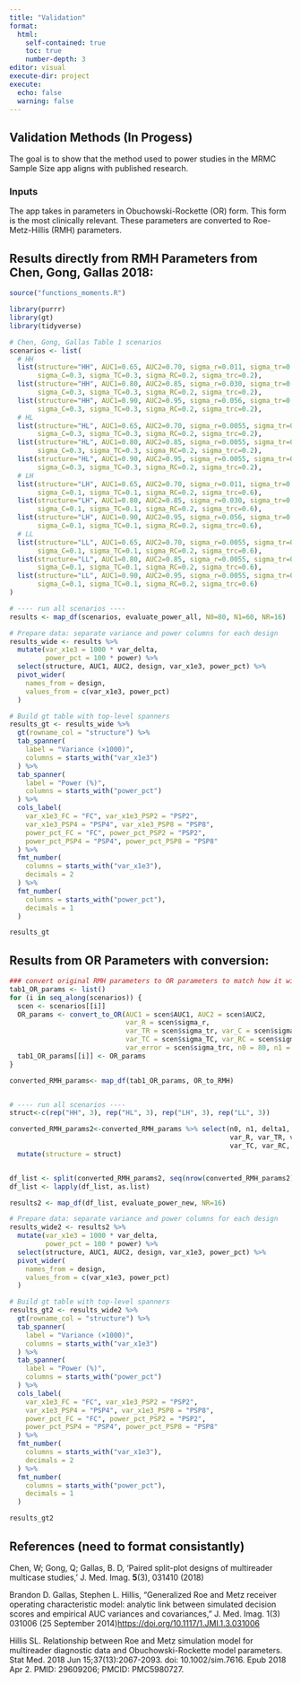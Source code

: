 ```yaml
---
title: "Validation"
format:   
  html:
    self-contained: true
    toc: true
    number-depth: 3
editor: visual
execute-dir: project
execute:
  echo: false
  warning: false
---
```


## Validation Methods (In Progess)

The goal is to show that the method used to power studies in the MRMC Sample Size app aligns with published research.

### Inputs

The app takes in parameters in Obuchowski-Rockette (OR) form. This form is the most clinically relevant. These parameters are converted to Roe-Metz-Hillis (RMH) parameters.

## Results directly from RMH Parameters from Chen, Gong, Gallas 2018:

```r
source("functions_moments.R")

library(purrr)
library(gt)
library(tidyverse)
```

```r

# Chen, Gong, Gallas Table 1 scenarios
scenarios <- list(
  # HH
  list(structure="HH", AUC1=0.65, AUC2=0.70, sigma_r=0.011, sigma_tr=0.011,
       sigma_C=0.3, sigma_TC=0.3, sigma_RC=0.2, sigma_trc=0.2),
  list(structure="HH", AUC1=0.80, AUC2=0.85, sigma_r=0.030, sigma_tr=0.030,
       sigma_C=0.3, sigma_TC=0.3, sigma_RC=0.2, sigma_trc=0.2),
  list(structure="HH", AUC1=0.90, AUC2=0.95, sigma_r=0.056, sigma_tr=0.056,
       sigma_C=0.3, sigma_TC=0.3, sigma_RC=0.2, sigma_trc=0.2),
  # HL
  list(structure="HL", AUC1=0.65, AUC2=0.70, sigma_r=0.0055, sigma_tr=0.0055,
       sigma_C=0.3, sigma_TC=0.3, sigma_RC=0.2, sigma_trc=0.2),
  list(structure="HL", AUC1=0.80, AUC2=0.85, sigma_r=0.0055, sigma_tr=0.0055,
       sigma_C=0.3, sigma_TC=0.3, sigma_RC=0.2, sigma_trc=0.2),
  list(structure="HL", AUC1=0.90, AUC2=0.95, sigma_r=0.0055, sigma_tr=0.0055,
       sigma_C=0.3, sigma_TC=0.3, sigma_RC=0.2, sigma_trc=0.2),
  # LH
  list(structure="LH", AUC1=0.65, AUC2=0.70, sigma_r=0.011, sigma_tr=0.011,
       sigma_C=0.1, sigma_TC=0.1, sigma_RC=0.2, sigma_trc=0.6),
  list(structure="LH", AUC1=0.80, AUC2=0.85, sigma_r=0.030, sigma_tr=0.030,
       sigma_C=0.1, sigma_TC=0.1, sigma_RC=0.2, sigma_trc=0.6),
  list(structure="LH", AUC1=0.90, AUC2=0.95, sigma_r=0.056, sigma_tr=0.056,
       sigma_C=0.1, sigma_TC=0.1, sigma_RC=0.2, sigma_trc=0.6),
  # LL
  list(structure="LL", AUC1=0.65, AUC2=0.70, sigma_r=0.0055, sigma_tr=0.0055,
       sigma_C=0.1, sigma_TC=0.1, sigma_RC=0.2, sigma_trc=0.6),
  list(structure="LL", AUC1=0.80, AUC2=0.85, sigma_r=0.0055, sigma_tr=0.0055,
       sigma_C=0.1, sigma_TC=0.1, sigma_RC=0.2, sigma_trc=0.6),
  list(structure="LL", AUC1=0.90, AUC2=0.95, sigma_r=0.0055, sigma_tr=0.0055,
       sigma_C=0.1, sigma_TC=0.1, sigma_RC=0.2, sigma_trc=0.6)
)

# ---- run all scenarios ----
results <- map_df(scenarios, evaluate_power_all, N0=80, N1=60, NR=16)

# Prepare data: separate variance and power columns for each design
results_wide <- results %>%
  mutate(var_x1e3 = 1000 * var_delta,
         power_pct = 100 * power) %>%
  select(structure, AUC1, AUC2, design, var_x1e3, power_pct) %>%
  pivot_wider(
    names_from = design,
    values_from = c(var_x1e3, power_pct)
  )

# Build gt table with top-level spanners
results_gt <- results_wide %>%
  gt(rowname_col = "structure") %>%
  tab_spanner(
    label = "Variance (×1000)",
    columns = starts_with("var_x1e3")
  ) %>%
  tab_spanner(
    label = "Power (%)",
    columns = starts_with("power_pct")
  ) %>%
  cols_label(
    var_x1e3_FC = "FC", var_x1e3_PSP2 = "PSP2",
    var_x1e3_PSP4 = "PSP4", var_x1e3_PSP8 = "PSP8",
    power_pct_FC = "FC", power_pct_PSP2 = "PSP2",
    power_pct_PSP4 = "PSP4", power_pct_PSP8 = "PSP8"
  ) %>%
  fmt_number(
    columns = starts_with("var_x1e3"),
    decimals = 2
  ) %>%
  fmt_number(
    columns = starts_with("power_pct"),
    decimals = 1
  )

results_gt

```

## Results from OR Parameters with conversion:

```r
### convert original RMH parameters to OR parameters to match how it will be used in practice
tab1_OR_params <- list()
for (i in seq_along(scenarios)) {
  scen <- scenarios[[i]]
  OR_params <- convert_to_OR(AUC1 = scen$AUC1, AUC2 = scen$AUC2, 
                             var_R = scen$sigma_r,
                             var_TR = scen$sigma_tr, var_C = scen$sigma_C,
                             var_TC = scen$sigma_TC, var_RC = scen$sigma_RC,
                             var_error = scen$sigma_trc, n0 = 80, n1 = 60)
  tab1_OR_params[[i]] <- OR_params
}

converted_RMH_params<- map_df(tab1_OR_params, OR_to_RMH)


# ---- run all scenarios ----
struct<-c(rep("HH", 3), rep("HL", 3), rep("LH", 3), rep("LL", 3))

converted_RMH_params2<-converted_RMH_params %>% select(n0, n1, delta1, delta2, 
                                                       var_R, var_TR, var_C,
                                                       var_TC, var_RC, var_error) %>%
  mutate(structure = struct)


df_list <- split(converted_RMH_params2, seq(nrow(converted_RMH_params2)))
df_list <- lapply(df_list, as.list)

results2 <- map_df(df_list, evaluate_power_new, NR=16)

# Prepare data: separate variance and power columns for each design
results_wide2 <- results2 %>%
  mutate(var_x1e3 = 1000 * var_delta,
         power_pct = 100 * power) %>%
  select(structure, AUC1, AUC2, design, var_x1e3, power_pct) %>%
  pivot_wider(
    names_from = design,
    values_from = c(var_x1e3, power_pct)
  )

# Build gt table with top-level spanners
results_gt2 <- results_wide2 %>%
  gt(rowname_col = "structure") %>%
  tab_spanner(
    label = "Variance (×1000)",
    columns = starts_with("var_x1e3")
  ) %>%
  tab_spanner(
    label = "Power (%)",
    columns = starts_with("power_pct")
  ) %>%
  cols_label(
    var_x1e3_FC = "FC", var_x1e3_PSP2 = "PSP2",
    var_x1e3_PSP4 = "PSP4", var_x1e3_PSP8 = "PSP8",
    power_pct_FC = "FC", power_pct_PSP2 = "PSP2",
    power_pct_PSP4 = "PSP4", power_pct_PSP8 = "PSP8"
  ) %>%
  fmt_number(
    columns = starts_with("var_x1e3"),
    decimals = 2
  ) %>%
  fmt_number(
    columns = starts_with("power_pct"),
    decimals = 1
  )

results_gt2
```

## References (need to format consistantly)

Chen, W; Gong, Q; Gallas, B. D, 'Paired split-plot designs of multireader multicase studies,' J. Med. Imag. **5**(3), 031410 (2018)

Brandon D. Gallas, Stephen L. Hillis, "Generalized Roe and Metz receiver operating characteristic model: analytic link between simulated decision scores and empirical AUC variances and covariances," J. Med. Imag. 1(3) 031006 (25 September 2014)<https://doi.org/10.1117/1.JMI.1.3.031006>

Hillis SL. Relationship between Roe and Metz simulation model for multireader diagnostic data and Obuchowski-Rockette model parameters. Stat Med. 2018 Jun 15;37(13):2067-2093. doi: 10.1002/sim.7616. Epub 2018 Apr 2. PMID: 29609206; PMCID: PMC5980727.
